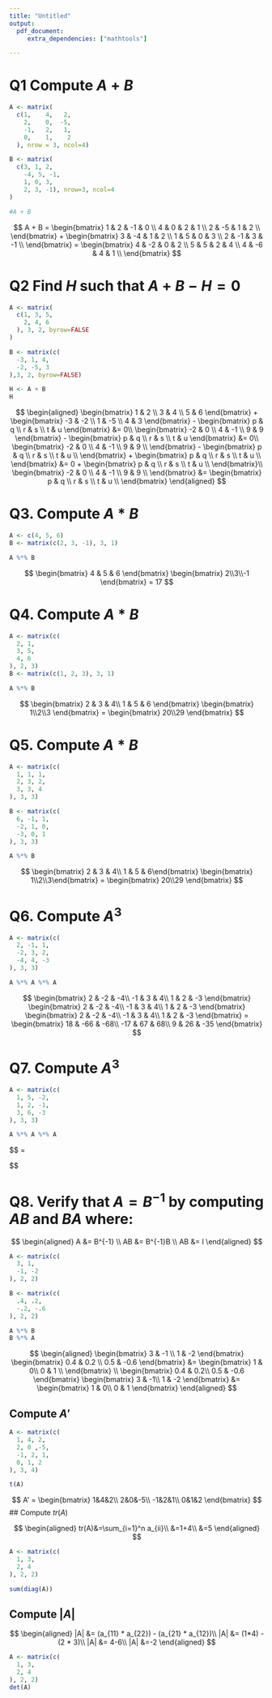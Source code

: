 ```yaml
---
title: "Untitled"
output: 
  pdf_document:
     extra_dependencies: ["mathtools"]

---
```

# Q1 Compute $A + B$

```r
A <- matrix(
  c(1,    4,   2,
    2,    0,  -5,
    -1,   2,   1,
    0,    1,    2
  ), nrow = 3, ncol=4)

B <- matrix(
  c(3, 1, 2,
    -4, 5, -1,
    1, 0, 3,
    2, 3, -1), nrow=3, ncol=4
)

#A + B
```

$$
A + B = \begin{bmatrix}
1 & 2 & -1 & 0 \\
4 & 0 & 2 & 1 \\
2 & -5 & 1 & 2 \\
\end{bmatrix} + \begin{bmatrix}
3 & -4 & 1 & 2 \\
1 & 5 & 0 & 3 \\
2 & -1 & 3 & -1 \\
\end{bmatrix} = \begin{bmatrix}
4 & -2 & 0 & 2 \\
5 & 5 & 2 & 4 \\
4 & -6 & 4 & 1 \\
\end{bmatrix}
$$


# Q2 Find $H$ such that $A + B - H = 0$

```r
A <- matrix(
  c(1, 3, 5,
    2, 4, 6
  ), 3, 2, byrow=FALSE
)

B <- matrix(c(
  -3, 1, 4,
  -2, -5, 3
),3, 2, byrow=FALSE)

H <- A + B
H
```



$$
\begin{aligned}
\begin{bmatrix}
1 & 2 \\
3 & 4 \\
5 & 6 \end{bmatrix} + \begin{bmatrix}
-3 & -2 \\
1 & -5  \\
4 & 3 \end{bmatrix} - \begin{bmatrix}
p & q \\
r & s  \\
t & u \end{bmatrix} &= 0\\
\begin{bmatrix}
-2 & 0 \\
4 & -1  \\
9 & 9 \end{bmatrix} - \begin{bmatrix}
p & q \\
r & s  \\
t & u \end{bmatrix} &= 0\\
\begin{bmatrix}
-2 & 0 \\
4 & -1  \\
9 & 9 \\
\end{bmatrix} -
\begin{bmatrix}
p & q \\
r & s  \\
t & u \\
\end{bmatrix} +
\begin{bmatrix}
p & q \\
r & s  \\
t & u \\
\end{bmatrix} &= 0 + 
\begin{bmatrix}
p & q \\
r & s  \\
t & u \\
\end{bmatrix}\\ 
\begin{bmatrix}
-2 & 0 \\
4 & -1  \\
9 & 9 \\
\end{bmatrix} &=
\begin{bmatrix}
p & q \\
r & s  \\
t & u \\
\end{bmatrix}
\end{aligned}
$$

# Q3. Compute $A * B$

```r
A <- c(4, 5, 6)
B <- matrix(c(2, 3, -1), 3, 1)

A %*% B
```

$$
\begin{bmatrix}
4 & 5 & 6 \end{bmatrix}
\begin{bmatrix}
2\\3\\-1 \end{bmatrix} = 17
$$

# Q4. Compute $A * B$

```r
A <- matrix(c(
  2, 1,
  3, 5,
  4, 6
), 2, 3)
B <- matrix(c(1, 2, 3), 3, 1)

A %*% B
```

$$
\begin{bmatrix}
2 & 3 & 4\\
1 & 5 & 6 \end{bmatrix} 
\begin{bmatrix}
1\\2\\3 \end{bmatrix} = \begin{bmatrix}
20\\29 \end{bmatrix}
$$


# Q5. Compute $A * B$

```r
A <- matrix(c(
  1, 1, 1,
  2, 3, 2,
  3, 3, 4
), 3, 3)

B <- matrix(c(
  6, -1, 1,
  -2, 1, 0,
  -3, 0, 1
), 3, 3)

A %*% B
```


$$
\begin{bmatrix}
2 & 3 & 4\\
1 & 5 & 6\end{bmatrix}
\begin{bmatrix}
1\\2\\3\end{bmatrix} =
\begin{bmatrix}
20\\29 \end{bmatrix}
$$

# Q6. Compute $A^3$

```r
A <- matrix(c(
  2, -1, 1,
  -2, 3, 2,
  -4, 4, -3
), 3, 3)

A %*% A %*% A
```

$$
\begin{bmatrix}
2 & -2 & -4\\
-1 & 3 & 4\\
1 & 2 & -3 \end{bmatrix}
\begin{bmatrix}
2 & -2 & -4\\
-1 & 3 & 4\\
1 & 2 & -3 \end{bmatrix}
\begin{bmatrix}
2 & -2 & -4\\
-1 & 3 & 4\\
1 & 2 & -3 \end{bmatrix} =
\begin{bmatrix}
18 & -66 & -68\\
-17 & 67 & 68\\
9 & 26 & -35 \end{bmatrix}
$$

# Q7. Compute $A^3$

```r
A <- matrix(c(
  1, 5, -2,
  1, 2, -1,
  3, 6, -3
), 3, 3)

A %*% A %*% A
```


$$
\begin{bmatrix}
1 & 1 & 3\\
5 & 2 & 6\\
-2 & -1 & -3\end{bmatrix}
\begin{bmatrix}
1 & 1 & 3\\
5 & 2 & 6\\
-2 & -1 & -3\end{bmatrix}
\begin{bmatrix}
1 & 1 & 3\\
5 & 2 & 6\\
-2 & -1 & -3\end{bmatrix} =
\begin{bmatrix}
0 & 0 & 0\\
0 & 0 & 0\\
0 & 0 & 0\end{bmatrix}

$$

# Q8. Verify that $A = B^{-1}$ by computing $AB$ and $BA$ where:

$$
\begin{aligned}
A &= B^{-1} \\
AB &= B^{-1}B \\
AB &= I
\end{aligned}
$$

```r
A <- matrix(c(
  3, 1,
  -1, -2
), 2, 2)

B <- matrix(c(
  .4, .2,
  -.2, -.6
), 2, 2)

A %*% B
B %*% A
```

$$
\begin{aligned}
\begin{bmatrix}
3 & -1 \\
1 & -2 \end{bmatrix}
\begin{bmatrix}
0.4 & 0.2 \\
0.5 & -0.6 \end{bmatrix} &= 
\begin{bmatrix}
1 & 0\\
0 & 1 \\ \end{bmatrix} \\
\begin{bmatrix}
0.4 & 0.2\\
0.5 & -0.6 \end{bmatrix} 
\begin{bmatrix}
3 & -1\\
1 & -2 \end{bmatrix} &= 
\begin{bmatrix}
1 & 0\\
0 & 1 \end{bmatrix}
\end{aligned}
$$

## Compute $A'$

```r
A <- matrix(c(
  1, 4, 2,
  2, 0 ,-5,
  -1, 2, 1,
  0, 1, 2
), 3, 4)

t(A)
```

$$
A' =
\begin{bmatrix}
1&4&2\\
2&0&-5\\
-1&2&1\\
0&1&2 \end{bmatrix}
$$
## Compute $tr(A)$

$$
\begin{aligned}
tr(A)&=\sum_{i=1}^n a_{ii}\\
&=1+4\\
&=5
\end{aligned}
$$

```r
A <- matrix(c(
  1, 3,
  2, 4
), 2, 2) 

sum(diag(A))
```

## Compute $|A|$

$$
\begin{aligned}
|A| &= (a_{11} * a_{22}) - (a_{21} * a_{12})\\
|A| &= (1*4) - (2 * 3)\\
|A| &= 4-6\\
|A| &=-2
\end{aligned}
$$


```r
A <- matrix(c(
  1, 3,
  2, 4
), 2, 2)
det(A)
```


